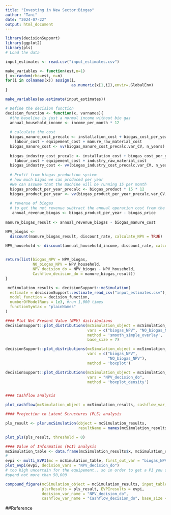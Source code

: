 ---
title: "Investing in New Sector:Biogas"
author: "Tani"
date: "2024-07-22"
output: html_document
---

```{r }
library(decisionSupport)
library(ggplot2)
library(pls)
# Load the data

input_estimates <- read.csv("input_estimates.csv")

make_variables <- function(est,n=1)
{ x<-random(rho=est, n=n)
for(i in colnames(x)) assign(i,
                             as.numeric(x[1,i]),envir=.GlobalEnv)
}

make_variables(as.estimate(input_estimates))
```

```{r}

# Define the decision function
decision_function <- function(x, varnames){
  #the baseline is just a normal income without bio gas
  annual_household_income <- income_per_month * 12 
  
  # calculate the cost 
  biogas_manure_cost_precalc <- installation_cost + biogas_cost_per_year + 	
    labour_cost + equipement_cost + manure_raw_material_cost
  biogas_manure_cost <- vv(biogas_manure_cost_precalc,var_CV, n_years)
  
  biogas_industry_cost_precalc <- installation_cost + biogas_cost_per_year + 	
    labour_cost + equipement_cost + industry_raw_material_cost
  biogas_industry_cost <- vv(biogas_industry_cost_precalc,var_CV, n_years)
  
  # Profit from biogas production system
  # how much bigas we can produced per year
  #we can assume that the machine will be running 15 per month
  biogas_product_per_year_precalc <- biogas_product * 15 * 12
  biogas_product_per_year <- vv(biogas_product_per_year_precalc,var_CV, n_years)
  
  # revenue of biogas
  # to get the net revenue subtract the annual operation cost from the price
   annual_revenue_biogas <- biogas_product_per_year - biogas_price
  
manure_biogas_result <- annual_revenue_biogas - biogas_manure_cost

NPV_biogas <-
  discount(manure_biogas_result, discount_rate, calculate_NPV = TRUE)

NPV_household <- discount(annual_household_income, discount_rate, calculate_NPV = TRUE)

 
return(list(biogas_NPV = NPV_biogas,
            NO_biogas_NPV = NPV_household,
            NPV_decision_do = NPV_biogas - NPV_household,
            Cashflow_decision_do = manure_biogas_result))
}


```

```{r }
 mcSimulation_results <- decisionSupport::mcSimulation(
  estimate = decisionSupport::estimate_read_csv("input_estimates.csv"),
  model_function = decision_function,
  numberOfModelRuns = 1e3, #run 1,000 times
  functionSyntax = "plainNames"
)  


```

```{r}

#### Plot Net Present Value (NPV) distributions 
decisionSupport::plot_distributions(mcSimulation_object = mcSimulation_results, 
                                    vars = c("biogas_NPV", "NO_biogas_NPV"),
                                    method = 'smooth_simple_overlay', 
                                    base_size = 7)

decisionSupport::plot_distributions(mcSimulation_object = mcSimulation_results, 
                                    vars = c("biogas_NPV",
                                             "NO_biogas_NPV"),
                                    method = 'boxplot')

decisionSupport::plot_distributions(mcSimulation_object = mcSimulation_results, 
                                    vars = "NPV_decision_do",
                                    method = 'boxplot_density')



```


```{r}
#### Cashflow analysis

plot_cashflow(mcSimulation_object = mcSimulation_results, cashflow_var_name = "Cashflow_decision_do")

#### Projection to Latent Structures (PLS) analysis

pls_result <- plsr.mcSimulation(object = mcSimulation_results,
                                resultName = names(mcSimulation_results$y)[3], ncomp = 1)

plot_pls(pls_result, threshold = 0)


```



```{r}
#### Value of Information (VoI) analysis
mcSimulation_table <- data.frame(mcSimulation_results$x, mcSimulation_results$y[1:3])
#
evpi <- multi_EVPI(mc = mcSimulation_table, first_out_var = "biogas_NPV") # first value on return result
plot_evpi(evpi, decision_vars = "NPV_decision_do")
# too high uncertain for the equipement.. so in order to get a PI you should
#spend not more than 50,000
```


```{r}
compound_figure(mcSimulation_object = mcSimulation_results, input_table = input_estimates, 
                plsrResults = pls_result, EVPIresults = evpi, 
                decision_var_name = "NPV_decision_do", 
                cashflow_var_name = "Cashflow_decision_do", base_size = 7)


```



##Reference


```{r}

```

